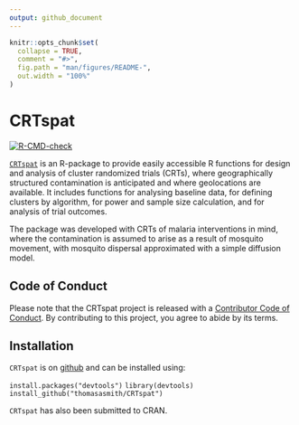 ```yaml
---
output: github_document
---
```


<!-- README.md is generated from README.Rmd. Please edit that file -->

```r
knitr::opts_chunk$set(
  collapse = TRUE,
  comment = "#>",
  fig.path = "man/figures/README-",
  out.width = "100%"
)
```

# CRTspat

<!-- badges: start -->
[![R-CMD-check](https://github.com/ThomasASmith/CRTspat/actions/workflows/R-CMD-check.yaml/badge.svg)](https://github.com/ThomasASmith/CRTspat/actions/workflows/R-CMD-check.yaml)
<!-- badges: end -->

[`CRTspat`](https://thomasasmith.github.io/articles/CRTspat.html) is an R-package to provide easily accessible R functions for design and analysis of cluster randomized trials (CRTs), where geographically structured contamination is anticipated and where geolocations are available. It includes functions for analysing baseline data, for defining clusters by algorithm, for power and sample size calculation, and for analysis of trial outcomes.  

The package was developed with CRTs of malaria interventions in mind, where the contamination is assumed to arise as a result of mosquito movement, with mosquito dispersal approximated with a simple diffusion model.

## Code of Conduct

Please note that the CRTspat project is released with a [Contributor Code of Conduct](https://contributor-covenant.org/version/2/1/CODE_OF_CONDUCT.html). 
By contributing to this project, you agree to abide by its terms.

## Installation

`CRTspat` is on [github](https://github.com/ThomasASmith/CRTspat/) and can be installed using:

`install.packages("devtools")`
`library(devtools)`
`install_github("thomasasmith/CRTspat")`

`CRTspat` has also been submitted to CRAN. 



